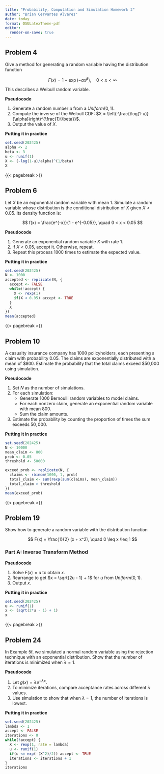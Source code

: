 ```yaml
---
title: "Probability, Computation and Simulation Homework 2"
author: "Brian Cervantes Alvarez"
date: today
format: OSULatexTheme-pdf
editor:
  render-on-save: true
---
```


## Problem 4

Give a method for generating a random variable having the distribution function

$$
F(x) = 1 - \exp(-\alpha x^\beta), \quad 0 < x < \infty
$$

This describes a Weibull random variable.

**Pseudocode**

1.  Generate a random number $u$ from a $Uniform(0,1)$.
2.  Compute the inverse of the Weibull CDF: $X = \left(-\frac{\log(1-u)}{\alpha}\right)^{\frac{1}{\beta}}$.
3.  Output the value of $X$.

**Putting it in practice**

```r
set.seed(202425)
alpha <- 2
beta <- 3
u <- runif(1)
X <- (-log(1-u)/alpha)^(1/beta)
X
```

{{< pagebreak >}}

## Problem 6

Let $X$ be an exponential random variable with mean 1. Simulate a random variable whose distribution is the conditional distribution of $X$ given $X < 0.05$. Its density function is:

$$ f(x) = \frac{e^{-x}}{1 - e^{-0.05}}, \quad 0 < x < 0.05 $$

**Pseudocode**

1.  Generate an exponential random variable $X$ with rate 1.
2.  If $X < 0.05$, accept it. Otherwise, repeat.
3.  Repeat this process 1000 times to estimate the expected value.

**Putting it in practice**

```r
set.seed(202425)
N <- 1000
accepted <- replicate(N, {
  accept <- FALSE
  while(!accept) {
    X <- rexp(1)
    if(X < 0.05) accept <- TRUE
  }
  X
})
mean(accepted)
```

{{< pagebreak >}}

## Problem 10

A casualty insurance company has 1000 policyholders, each presenting a claim with probability 0.05. The claims are exponentially distributed with a mean of $800. Estimate the probability that the total claims exceed $50,000 using simulation.

**Pseudocode**

1.  Set $N$ as the number of simulations.
2.  For each simulation:
    -   Generate 1000 Bernoulli random variables to model claims.
    -   For each nonzero claim, generate an exponential random variable with mean $800$.
    -   Sum the claim amounts.
3.  Estimate the probability by counting the proportion of times the sum exceeds $50,000$.

**Putting it in practice**

```r
set.seed(202425)
N <- 10000
mean_claim <- 800
prob <- 0.05
threshold <- 50000

exceed_prob <- replicate(N, {
  claims <- rbinom(1000, 1, prob)
  total_claim <- sum(rexp(sum(claims), mean_claim))
  total_claim > threshold
})
mean(exceed_prob)
```

{{< pagebreak >}}

## Problem 19

Show how to generate a random variable with the distribution function

$$ F(x) = \frac{1}{2} (x + x^2), \quad 0 \leq x \leq 1 $$

### Part A: Inverse Transform Method

**Pseudocode**

1.  Solve $F(x) = u$ to obtain $x$.
2.  Rearrange to get $x = \sqrt{2u - 1} + 1$ for $u$ from $Uniform(0,1)$.
3.  Output $x$.

**Putting it in practice**

```r
set.seed(202425)
u <- runif(1)
x <- (sqrt(2*u - 1) + 1)
x
```

{{< pagebreak >}}

## Problem 24

In Example 5f, we simulated a normal random variable using the rejection technique with an exponential distribution. Show that the number of iterations is minimized when $\lambda = 1$.

**Pseudocode**

1.  Let $g(x) = \lambda e^{-\lambda x}$.
2.  To minimize iterations, compare acceptance rates across different $\lambda$ values.
3.  Use simulation to show that when $\lambda = 1$, the number of iterations is lowest.

**Putting it in practice**

```r
set.seed(202425)
lambda <- 1
accept <- FALSE
iterations <- 0
while(!accept) {
  X <- rexp(1, rate = lambda)
  u <- runif(1)
  if(u <= exp(-(X^2)/2)) accept <- TRUE
  iterations <- iterations + 1
}
iterations
```